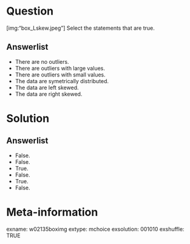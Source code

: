 Question
========
[img:"box_Lskew.jpeg"] Select the statements that are true.

Answerlist
----------
* There are no outliers.
* There are outliers with large values.
* There are outliers with small values.
* The data are symetrically distributed.
* The data are left skewed.
* The data are right skewed.


Solution
========

Answerlist
----------
* False.
* False.
* True.
* False.
* True.
* False.


Meta-information
================
exname: w02135boximg
extype: mchoice
exsolution: 001010
exshuffle: TRUE